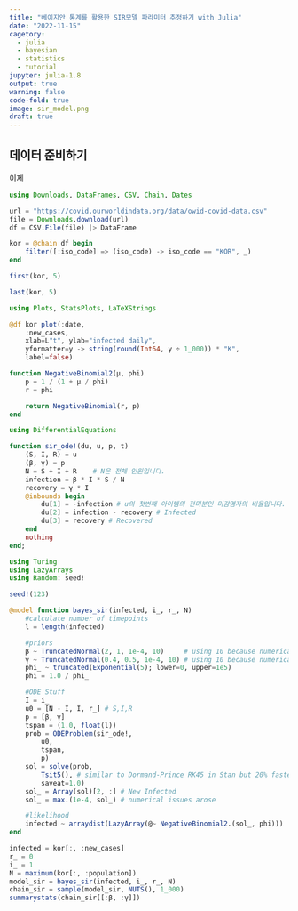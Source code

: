 ```yaml
---
title: "베이지안 통계를 활용한 SIR모델 파라미터 추정하기 with Julia"
date: "2022-11-15"
cagetory:
  - julia
  - bayesian
  - statistics
  - tutorial
jupyter: julia-1.8
output: true
warning: false
code-fold: true
image: sir_model.png
draft: true
---
```


## 데이터 준비하기

이제 

```julia

using Downloads, DataFrames, CSV, Chain, Dates

url = "https://covid.ourworldindata.org/data/owid-covid-data.csv"
file = Downloads.download(url)
df = CSV.File(file) |> DataFrame
```

```julia
kor = @chain df begin
    filter([:iso_code] => (iso_code) -> iso_code == "KOR", _)
end

```



```julia
first(kor, 5)
```



```julia
last(kor, 5)
```


```julia
using Plots, StatsPlots, LaTeXStrings

@df kor plot(:date,
    :new_cases,
    xlab=L"t", ylab="infected daily",
    yformatter=y -> string(round(Int64, y ÷ 1_000)) * "K",
    label=false)
```


```julia
function NegativeBinomial2(μ, phi)
    p = 1 / (1 + μ / phi)
    r = phi

    return NegativeBinomial(r, p)
end
```



```julia
using DifferentialEquations

function sir_ode!(du, u, p, t)
    (S, I, R) = u
    (β, γ) = p
    N = S + I + R    # N은 전체 인원입니다.
    infection = β * I * S / N 
    recovery = γ * I
    @inbounds begin
        du[1] = -infection # u의 첫번째 아이템의 전미분인 미감염자의 비율입니다.
        du[2] = infection - recovery # Infected
        du[3] = recovery # Recovered
    end
    nothing
end;
```
```julia
using Turing
using LazyArrays
using Random: seed!

seed!(123)

@model function bayes_sir(infected, i_, r_, N)
    #calculate number of timepoints
    l = length(infected)

    #priors
    β ~ TruncatedNormal(2, 1, 1e-4, 10)     # using 10 because numerical issues arose
    γ ~ TruncatedNormal(0.4, 0.5, 1e-4, 10) # using 10 because numerical issues arose
    phi_ ~ truncated(Exponential(5); lower=0, upper=1e5)
    phi = 1.0 / phi_

    #ODE Stuff
    I = i_
    u0 = [N - I, I, r_] # S,I,R
    p = [β, γ]
    tspan = (1.0, float(l))
    prob = ODEProblem(sir_ode!,
        u0,
        tspan,
        p)
    sol = solve(prob,
        Tsit5(), # similar to Dormand-Prince RK45 in Stan but 20% faster
        saveat=1.0)
    sol_ = Array(sol)[2, :] # New Infected
    sol_ = max.(1e-4, sol_) # numerical issues arose

    #likelihood
    infected ~ arraydist(LazyArray(@~ NegativeBinomial2.(sol_, phi)))
end
```



```julia
infected = kor[:, :new_cases]
r_ = 0
i_ = 1
N = maximum(kor[:, :population])
model_sir = bayes_sir(infected, i_, r_, N)
chain_sir = sample(model_sir, NUTS(), 1_000)
summarystats(chain_sir[[:β, :γ]])
```
